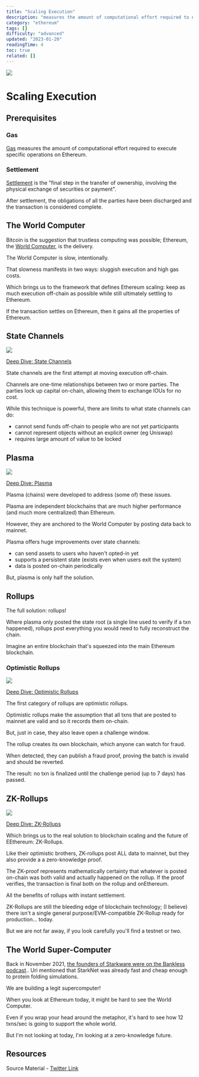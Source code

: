```yaml
---
title: "Scaling Execution"
description: "measures the amount of computational effort required to execute specific operations on Ethereum."
category: "ethereum"
tags: []
difficulty: "advanced"
updated: "2023-01-20"
readingTime: 4
toc: true
related: []
---
```


![](/images/scaling-execution.jpeg)

# Scaling Execution

## Prerequisites

### Gas

[Gas](/concepts/gas) measures the amount of computational effort required to execute specific operations on Ethereum.

### Settlement

[Settlement](https://inevitableeth.com/home/concepts/settlement) is the "final step in the transfer of ownership, involving the physical exchange of securities or payment". 

After settlement, the obligations of all the parties have been discharged and the transaction is considered complete. 

## The World Computer

Bitcoin is the suggestion that trustless computing was possible; Ethereum, the [World Computer](/ethereum/world-computer), is the delivery.

The World Computer is slow, intentionally. 

That slowness manifests in two ways: sluggish execution and high gas costs.

Which brings us to the framework that defines Ethereum scaling: keep as much execution off-chain as possible while still ultimately settling to Ethereum.

If the transaction settles on Ethereum, then it gains all the properties of Ethereum.

## State Channels

![](/images/state-channels-1.jpeg)

[Deep Dive: State Channels](/ethereum/state-channel)

State channels are the first attempt at moving execution off-chain. 

Channels are one-time relationships between two or more parties. The parties lock up capital on-chain, allowing them to exchange IOUs for no cost.

While this technique is powerful, there are limits to what state channels can do:

*   cannot send funds off-chain to people who are not yet participants
*   cannot represent objects without an explicit owner (eg Uniswap)
*   requires large amount of value to be locked

## Plasma

![](/images/plasma-1.jpeg)

[Deep Dive: Plasma](/ethereum/plasma)

Plasma (chains) were developed to address (some of) these issues.

Plasma are independent blockchains that are much higher performance (and much more centralized) than Ethereum. 

However, they are anchored to the World Computer by posting data back to mainnet.

Plasma offers huge improvements over state channels: 

*   can send assets to users who haven't opted-in yet
*   supports a persistent state (exists even when users exit the system)
*   data is posted on-chain periodically

But, plasma is only half the solution.

## Rollups

The full solution: rollups!

Where plasma only posted the state root (a single line used to verify if a txn happened), rollups post everything you would need to fully reconstruct the chain.

Imagine an entire blockchain that's squeezed into the main Ethereum blockchain.

### Optimistic Rollups

![](/images/optimistic-rollup-1.jpeg)

[Deep Dive: Optimistic Rollups](/ethereum/optimistic-rollup)

The first category of rollups are optimistic rollups. 

Optimistic rollups make the assumption that all txns that are posted to mainnet are valid and so it records them on-chain.

But, just in case, they also leave open a challenge window.

The rollup creates its own blockchain, which anyone can watch for fraud. 

When detected, they can publish a fraud proof, proving the batch is invalid and should be reverted. 

The result: no txn is finalized until the challenge period (up to 7 days) has passed.

## ZK-Rollups

![](/images/zk-rollup-1.jpeg)

[Deep Dive: ZK-Rollups](/ethereum/zk-rollup)

Which brings us to the real solution to blockchain scaling and the future of EEthereum: ZK-Rollups.

Like their optimistic brothers, ZK-rollups post ALL data to mainnet, but they also provide a a zero-knowledge proof.

The ZK-proof represents mathematically certainty that whatever is posted on-chain was both valid and actually happened on the rollup. If the proof verifies, the transaction is final both on the rollup and onEthereum.

All the benefits of rollups with instant settlement.

ZK-Rollups are still the bleeding edge of blockchain technology; (I believe) there isn't a single general purpose/EVM-compatible ZK-Rollup ready for production... today. 

But we are not far away, if you look carefully you'll find a testnet or two.

## The World Super-Computer

Back in November 2021, [the founders of Starkware were on the Bankless podcast](https://www.youtube.com/watch?v=7Kq3YWsysc0).. Uri mentioned that StarkNet was already fast and cheap enough to protein folding simulations.

We are building a legit supercomputer!

When you look at Ethereum today, it might be hard to see the World Computer. 

Even if you wrap your head around the metaphor, it's hard to see how 12 txns/sec is going to support the whole world.

But I'm not looking at today, I'm looking at a zero-knowledge future.

## Resources

Source Material - [Twitter Link](https://twitter.com/logarithmicrex/status/1569461980821606403)

